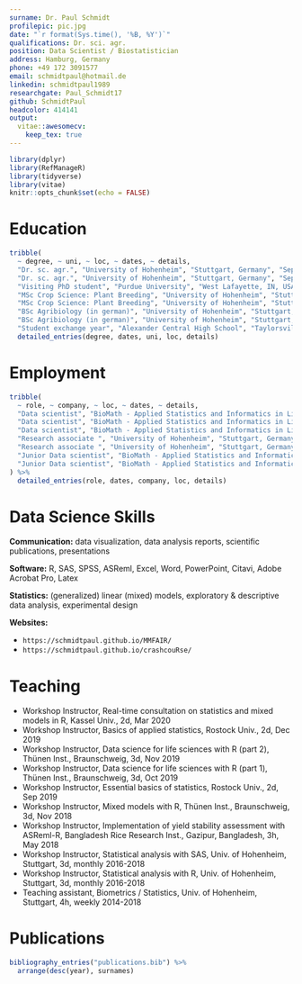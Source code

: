 ```yaml
---
surname: Dr. Paul Schmidt
profilepic: pic.jpg
date: "`r format(Sys.time(), '%B, %Y')`"
qualifications: Dr. sci. agr.
position: Data Scientist / Biostatistician
address: Hamburg, Germany
phone: +49 172 3091577
email: schmidtpaul@hotmail.de
linkedin: schmidtpaul1989
researchgate: Paul_Schmidt17
github: SchmidtPaul
headcolor: 414141
output: 
  vitae::awesomecv:
    keep_tex: true
---
```


```r
library(dplyr)
library(RefManageR)
library(tidyverse)
library(vitae)
knitr::opts_chunk$set(echo = FALSE)
```

# Education
```r
tribble(
  ~ degree, ~ uni, ~ loc, ~ dates, ~ details,
  "Dr. sc. agr.", "University of Hohenheim", "Stuttgart, Germany", "Sep 2015 - Nov 2019", "DFG-funded PhD student in the biostatistics unit of Prof. Dr. Hans-Peter Piepho",
  "Dr. sc. agr.", "University of Hohenheim", "Stuttgart, Germany", "Sep 2015 - Nov 2019", "Cumulative doctoral thesis: 'Estimating heritability in plant breeding programs' graded 'very good'",
  "Visiting PhD student", "Purdue University", "West Lafayette, IN, USA", "Sep 2015 - Dec 2015", "Visiting PhD student in the statistical bioinformatics unit of Prof. Dr. Rebecca Whitbeck Doerge",
  "MSc Crop Science: Plant Breeding", "University of Hohenheim", "Stuttgart, Germany", "Oct 2012 - Dec 2014", "Specialisation in biostatistics and plant breeding",
  "MSc Crop Science: Plant Breeding", "University of Hohenheim", "Stuttgart, Germany", "Oct 2012 - Dec 2014", "MSc Thesis: 'Statistical Evaluation and Analysis of PACTS trials as a series of on-farm strip trials without replicates' graded 1.0",
  "BSc Agribiology (in german)", "University of Hohenheim", "Stuttgart, Germany", "Oct 2009 - Sep 2012", "Specialisation in plant sciences and genetics",
  "BSc Agribiology (in german)", "University of Hohenheim", "Stuttgart, Germany", "Oct 2009 - Sep 2012", "BSc Thesis: 'Cumulative effects of glyphosate trace concentrations during root exposition of winter wheat' graded 1.0",
  "Student exchange year", "Alexander Central High School", "Taylorsville, NC, USA", "Aug 2006 - Jul 2007", "Completed senior year and obtained high school diploma") %>% 
  detailed_entries(degree, dates, uni, loc, details)
```

# Employment

```r
tribble(
  ~ role, ~ company, ~ loc, ~ dates, ~ details,
  "Data scientist", "BioMath - Applied Statistics and Informatics in Life Sciences", "Rostock & Hamburg, Germany", "Jan 2019 - Present", "Various statistical analyses and reports",
  "Data scientist", "BioMath - Applied Statistics and Informatics in Life Sciences", "Rostock & Hamburg, Germany", "Jan 2019 - Present", "Implementation of systematic literature reviews and meta-analyses",
  "Data scientist", "BioMath - Applied Statistics and Informatics in Life Sciences", "Rostock & Hamburg, Germany", "Jan 2019 - Present", "Teaching workshops in R",
  "Research associate ", "University of Hohenheim", "Stuttgart, Germany", "Sep 2015 - Dec 2018", "Data analysis consulting for students, associates and companies",
  "Research associate ", "University of Hohenheim", "Stuttgart, Germany", "Sep 2015 - Dec 2018", "Teaching workshops in statistics, R and SAS",
  "Junior Data scientist", "BioMath - Applied Statistics and Informatics in Life Sciences", "Rostock, Germany", "Jan 2015 - Aug 2015", "Statistical analyses",
  "Junior Data scientist", "BioMath - Applied Statistics and Informatics in Life Sciences", "Rostock, Germany", "Jan 2015 - Aug 2015", "Implementation of systematic literature reviews",
) %>% 
  detailed_entries(role, dates, company, loc, details)
```

# Data Science Skills

**Communication:** data visualization, data analysis reports, scientific publications, presentations

**Software:** R, SAS, SPSS, ASReml, Excel, Word, PowerPoint, Citavi, Adobe Acrobat Pro, Latex

**Statistics:** (generalized) linear (mixed) models, exploratory & descriptive data analysis, experimental design

**Websites:** 

* `https://schmidtpaul.github.io/MMFAIR/`
* `https://schmidtpaul.github.io/crashcouRse/`

\pagebreak

# Teaching

  *  Workshop Instructor, Real-time consultation on statistics and mixed models in R, Kassel Univ., 2d, Mar 2020
  *  Workshop Instructor, Basics of applied statistics, Rostock Univ., 2d, Dec 2019
  *  Workshop Instructor, Data science for life sciences with R (part 2), Thünen Inst., Braunschweig, 3d, Nov 2019
  *  Workshop Instructor, Data science for life sciences with R (part 1), Thünen Inst., Braunschweig, 3d, Oct 2019
  *  Workshop Instructor, Essential basics of statistics, Rostock Univ., 2d, Sep 2019
  *  Workshop Instructor, Mixed models with R, Thünen Inst., Braunschweig, 3d, Nov 2018
  *  Workshop Instructor, Implementation of yield stability assessment with ASReml-R, Bangladesh Rice Research Inst., Gazipur, Bangladesh, 3h, May 2018
  *  Workshop Instructor, Statistical analysis with SAS, Univ. of Hohenheim, Stuttgart, 3d, monthly 2016-2018
  *  Workshop Instructor, Statistical analysis with R, Univ. of Hohenheim, Stuttgart, 3d, monthly 2016-2018
  *  Teaching assistant, Biometrics / Statistics, Univ. of Hohenheim, Stuttgart, 4h, weekly 2014-2018

# Publications

```r
bibliography_entries("publications.bib") %>%
  arrange(desc(year), surnames)
```
